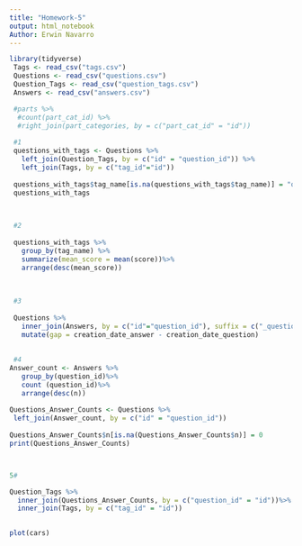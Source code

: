 ---
title: "Homework-5"
output: html_notebook
Author: Erwin Navarro
---


```{r}

library(tidyverse)
 Tags <- read_csv("tags.csv")
 Questions <- read_csv("questions.csv")
 Question_Tags <- read_csv("question_tags.csv")
 Answers <- read_csv("answers.csv")

 #parts %>%
  #count(part_cat_id) %>%
  #right_join(part_categories, by = c("part_cat_id" = "id"))
 
 #1
 questions_with_tags <- Questions %>%
   left_join(Question_Tags, by = c("id" = "question_id")) %>%
   left_join(Tags, by = c("tag_id"="id"))  
  
 questions_with_tags$tag_name[is.na(questions_with_tags$tag_name)] = "only_r"
 questions_with_tags
     

 
 #2
 
 questions_with_tags %>%
   group_by(tag_name) %>%
   summarize(mean_score = mean(score))%>%
   arrange(desc(mean_score))
 
 
 
 #3
 
 Questions %>%
   inner_join(Answers, by = c("id"="question_id"), suffix = c("_question", "_answer")) %>%
   mutate(gap = creation_date_answer - creation_date_question)
 
 
 #4
Answer_count <- Answers %>%
   group_by(question_id)%>%
   count (question_id)%>%
   arrange(desc(n))
  
Questions_Answer_Counts <- Questions %>% 
 left_join(Answer_count, by = c("id" = "question_id"))
  
Questions_Answer_Counts$n[is.na(Questions_Answer_Counts$n)] = 0
print(Questions_Answer_Counts) 



5#

Question_Tags %>%
  inner_join(Questions_Answer_Counts, by = c("question_id" = "id"))%>%
  inner_join(Tags, by = c("tag_id" = "id"))

 
plot(cars)
```

